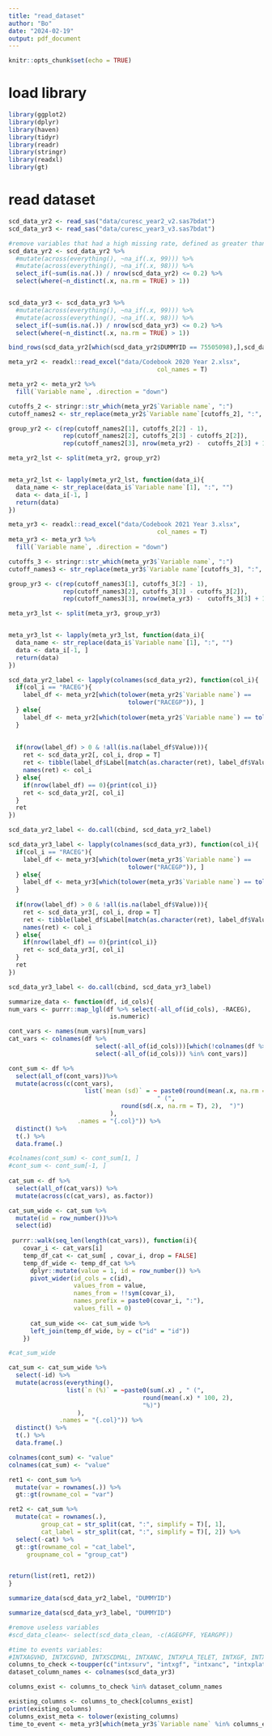 ```yaml
---
title: "read_dataset"
author: "Bo"
date: "2024-02-19"
output: pdf_document
---
```


```r
knitr::opts_chunk$set(echo = TRUE)
```

# load library  
```r
library(ggplot2)
library(dplyr)
library(haven)
library(tidyr)
library(readr)
library(stringr)
library(readxl)
library(gt)
```

# read dataset  
```r
scd_data_yr2 <- read_sas("data/curesc_year2_v2.sas7bdat")
scd_data_yr3 <- read_sas("data/curesc_year3_v3.sas7bdat")

```


```r
#remove variables that had a high missing rate, defined as greater than 80%
scd_data_yr2 <- scd_data_yr2 %>% 
  #mutate(across(everything(), ~na_if(.x, 99))) %>%
  #mutate(across(everything(), ~na_if(.x, 98))) %>%
  select_if(~sum(is.na(.)) / nrow(scd_data_yr2) <= 0.2) %>%
  select(where(~n_distinct(.x, na.rm = TRUE) > 1))


scd_data_yr3 <- scd_data_yr3 %>% 
  #mutate(across(everything(), ~na_if(.x, 99))) %>%
  #mutate(across(everything(), ~na_if(.x, 98))) %>%
  select_if(~sum(is.na(.)) / nrow(scd_data_yr3) <= 0.2) %>%
  select(where(~n_distinct(.x, na.rm = TRUE) > 1))

bind_rows(scd_data_yr2[which(scd_data_yr2$DUMMYID == 75505098),],scd_data_yr3[which(scd_data_yr2$DUMMYID == 75505098),])
```

```r
meta_yr2 <- readxl::read_excel("data/Codebook 2020 Year 2.xlsx", 
                                         col_names = T)

meta_yr2 <- meta_yr2 %>% 
  fill(`Variable name`, .direction = "down")

cutoffs_2 <- stringr::str_which(meta_yr2$`Variable name`, ":")
cutoff_names2 <- str_replace(meta_yr2$`Variable name`[cutoffs_2], ":", "")

group_yr2 <- c(rep(cutoff_names2[1], cutoffs_2[2] - 1), 
               rep(cutoff_names2[2], cutoffs_2[3] - cutoffs_2[2]), 
               rep(cutoff_names2[3], nrow(meta_yr2) -  cutoffs_2[3] + 1))

meta_yr2_lst <- split(meta_yr2, group_yr2)


meta_yr2_lst <- lapply(meta_yr2_lst, function(data_i){
  data_name <- str_replace(data_i$`Variable name`[1], ":", "")
  data <- data_i[-1, ]
  return(data)
})
```

```r
meta_yr3 <- readxl::read_excel("data/Codebook 2021 Year 3.xlsx", 
                                         col_names = T)
meta_yr3 <- meta_yr3 %>% 
  fill(`Variable name`, .direction = "down")

cutoffs_3 <- stringr::str_which(meta_yr3$`Variable name`, ":")
cutoff_names3 <- str_replace(meta_yr3$`Variable name`[cutoffs_3], ":", "")

group_yr3 <- c(rep(cutoff_names3[1], cutoffs_3[2] - 1), 
               rep(cutoff_names3[2], cutoffs_3[3] - cutoffs_3[2]), 
               rep(cutoff_names3[3], nrow(meta_yr3) -  cutoffs_3[3] + 1))

meta_yr3_lst <- split(meta_yr3, group_yr3)


meta_yr3_lst <- lapply(meta_yr3_lst, function(data_i){
  data_name <- str_replace(data_i$`Variable name`[1], ":", "")
  data <- data_i[-1, ]
  return(data)
})
```


```r
scd_data_yr2_label <- lapply(colnames(scd_data_yr2), function(col_i){
  if(col_i == "RACEG"){
    label_df <- meta_yr2[which(tolower(meta_yr2$`Variable name`) ==
                                 tolower("RACEGP")), ]
  } else{
    label_df <- meta_yr2[which(tolower(meta_yr2$`Variable name`) == tolower(col_i)), ]
  }
  
  
  if(nrow(label_df) > 0 & !all(is.na(label_df$Value))){
    ret <- scd_data_yr2[, col_i, drop = T] 
    ret <- tibble(label_df$Label[match(as.character(ret), label_df$Value)])
    names(ret) <- col_i
  } else{
    if(nrow(label_df) == 0){print(col_i)}
    ret <- scd_data_yr2[, col_i]
  }
  ret
})

scd_data_yr2_label <- do.call(cbind, scd_data_yr2_label)
```


```r
scd_data_yr3_label <- lapply(colnames(scd_data_yr3), function(col_i){
  if(col_i == "RACEG"){
    label_df <- meta_yr3[which(tolower(meta_yr3$`Variable name`) ==
                                 tolower("RACEGP")), ]
  } else{
    label_df <- meta_yr3[which(tolower(meta_yr3$`Variable name`) == tolower(col_i)), ]
  }
  
  if(nrow(label_df) > 0 & !all(is.na(label_df$Value))){
    ret <- scd_data_yr3[, col_i, drop = T] 
    ret <- tibble(label_df$Label[match(as.character(ret), label_df$Value)])
    names(ret) <- col_i
  } else{
    if(nrow(label_df) == 0){print(col_i)}
    ret <- scd_data_yr3[, col_i]
  }
  ret
})

scd_data_yr3_label <- do.call(cbind, scd_data_yr3_label)
```



```r
summarize_data <- function(df, id_cols){
num_vars <- purrr::map_lgl(df %>% select(-all_of(id_cols), -RACEG),
                            is.numeric)

cont_vars <- names(num_vars)[num_vars]
cat_vars <- colnames(df %>%
                        select(-all_of(id_cols)))[which(!colnames(df %>%
                        select(-all_of(id_cols))) %in% cont_vars)]

cont_sum <- df %>%
  select(all_of(cont_vars))%>%
  mutate(across(c(cont_vars), 
                     list(`mean (sd)` = ~ paste0(round(mean(.x, na.rm = T),2) , 
                                         " (", 
                               round(sd(.x, na.rm = T), 2),  ")")
                            ),
                   .names = "{.col}")) %>%
  distinct() %>%
  t(.) %>%
  data.frame(.)

#colnames(cont_sum) <- cont_sum[1, ]
#cont_sum <- cont_sum[-1, ]
  
cat_sum <- df %>%
  select(all_of(cat_vars)) %>%
  mutate(across(c(cat_vars), as.factor))

cat_sum_wide <- cat_sum %>%
  mutate(id = row_number())%>%
  select(id)
  
 purrr::walk(seq_len(length(cat_vars)), function(i){
    covar_i <- cat_vars[i]
    temp_df_cat <- cat_sum[ , covar_i, drop = FALSE]
    temp_df_wide <- temp_df_cat %>%
      dplyr::mutate(value = 1, id = row_number()) %>%
      pivot_wider(id_cols = c(id),
                  values_from = value, 
                  names_from = !!sym(covar_i), 
                  names_prefix = paste0(covar_i, ":"),
                  values_fill = 0)
    
      cat_sum_wide <<- cat_sum_wide %>%
      left_join(temp_df_wide, by = c("id" = "id")) 
    })

#cat_sum_wide

cat_sum <- cat_sum_wide %>%
  select(-id) %>%
  mutate(across(everything(), 
                list(`n (%)` = ~paste0(sum(.x) , " (", 
                                     round(mean(.x) * 100, 2),  
                                     "%)")
                   ), 
              .names = "{.col}")) %>%
  distinct() %>%
  t(.) %>%
  data.frame(.)

colnames(cont_sum) <- "value"
colnames(cat_sum) <- "value"

ret1 <- cont_sum %>% 
  mutate(var = rownames(.)) %>%
  gt::gt(rowname_col = "var")

ret2 <- cat_sum %>%
  mutate(cat = rownames(.), 
         group_cat = str_split(cat, ":", simplify = T)[, 1], 
         cat_label = str_split(cat, ":", simplify = T)[, 2]) %>%
  select(-cat) %>%
  gt::gt(rowname_col = "cat_label", 
     groupname_col = "group_cat")


return(list(ret1, ret2))
}
```

```r
summarize_data(scd_data_yr2_label, "DUMMYID")
```

```r
summarize_data(scd_data_yr3_label, "DUMMYID")
```



















```r
#remove useless variables
#scd_data_clean<- select(scd_data_clean, -c(AGEGPFF, YEARGPF))
```

```r
#time to events variables:
#INTXAGVHD, INTXCGVHD, INTXSCDMAL, INTXANC, INTXPLA_TELET, INTXGF, INTXSURV,death
columns_to_check <-toupper(c("intxsurv", "intxgf", "intxanc", "intxplatelet", "intxagvhd", "intxcgvhd", "intxptld", "intxscdmal", "intxintub", "intxvod", "intxtma", "intxadial", "intxckd", "intxarrhyth", "intxchf", "intxinfap", "intxhtn", "intxdvt", "intxcns", "intxenc", "intxneuro", "intxseiz", "intxstroke", "intxdiab", "intxghd", "intxhypo", "intxpanc", "intxgod", "intxcyst", "intxavn", "intxosteo", "intxdepr", "intxanx", "intxptsd", "intxcata", "intxhylip", "intxiron", "intxmucos", "intxothorgsp"))
dataset_column_names <- colnames(scd_data_yr3)

columns_exist <- columns_to_check %in% dataset_column_names

existing_columns <- columns_to_check[columns_exist]
print(existing_columns)
columns_exist_meta <- tolower(existing_columns)
time_to_event <- meta_yr3[which(meta_yr3$`Variable name` %in% columns_exist_meta),]
```

